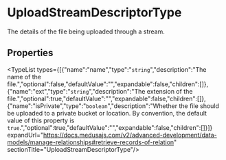 
# UploadStreamDescriptorType

The details of the file being uploaded through a stream.

## Properties

<TypeList types={[{"name":"name","type":"`string`","description":"The name of the file.","optional":false,"defaultValue":"","expandable":false,"children":[]},{"name":"ext","type":"`string`","description":"The extension of the file.","optional":true,"defaultValue":"","expandable":false,"children":[]},{"name":"isPrivate","type":"`boolean`","description":"Whether the file should be uploaded to a private bucket or location. By convention, the default value of this property is `true`.","optional":true,"defaultValue":"","expandable":false,"children":[]}]} expandUrl="https://docs.medusajs.com/v2/advanced-development/data-models/manage-relationships#retrieve-records-of-relation" sectionTitle="UploadStreamDescriptorType"/>
